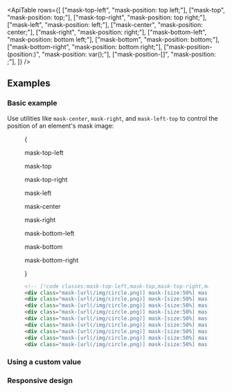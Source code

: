 

<ApiTable
  rows={[
    ["mask-top-left", "mask-position: top left;"],
    ["mask-top", "mask-position: top;"],
    ["mask-top-right", "mask-position: top right;"],
    ["mask-left", "mask-position: left;"],
    ["mask-center", "mask-position: center;"],
    ["mask-right", "mask-position: right;"],
    ["mask-bottom-left", "mask-position: bottom left;"],
    ["mask-bottom", "mask-position: bottom;"],
    ["mask-bottom-right", "mask-position: bottom right;"],
    ["mask-position-(position:<custom-property>)", "mask-position: var(<custom-property>);"],
    ["mask-position-[<value>]", "mask-position: <value>;"],
  ]}
/>

## Examples

### Basic example

Use utilities like `mask-center`, `mask-right`, and `mask-left-top` to control the position of an element's mask image:

<Figure >

<Example padding={false}>

{

<div className="grid grid-cols-3 gap-y-8 p-8 text-center font-mono text-sm font-medium text-gray-500 max-sm:items-end max-sm:justify-between max-sm:px-2 dark:text-gray-400">
  <div className="flex flex-col items-center">
    <p className="mb-3">mask-top-left</p>
    <Stripes className="aspect-[1.333] w-32 rounded-lg max-sm:w-24" border>
      <div className="h-full rounded-lg bg-[url(https://images.unsplash.com/photo-1554629947-334ff61d85dc?ixid=MnwxMjA3fDB8MHxwaG90by1wYWdlfHx8fGVufDB8fHx8&ixlib=rb-1.2.1&auto=format&fit=crop&w=1000&h=1000&q=80)] mask-radial-from-70% mask-radial-to-70% bg-cover bg-center mask-[size:50%_66%] mask-top-left mask-no-repeat"></div>
    </Stripes>
  </div>
  <div className="flex flex-col items-center">
    <p className="mb-3">mask-top</p>
    <Stripes className="aspect-[1.333] w-32 rounded-lg max-sm:w-24" border>
      <div className="h-full rounded-lg bg-[url(https://images.unsplash.com/photo-1554629947-334ff61d85dc?ixid=MnwxMjA3fDB8MHxwaG90by1wYWdlfHx8fGVufDB8fHx8&ixlib=rb-1.2.1&auto=format&fit=crop&w=1000&h=1000&q=80)] mask-radial-from-70% mask-radial-to-70% bg-cover bg-center mask-[size:50%_66%] mask-top mask-no-repeat"></div>
    </Stripes>
  </div>
  <div className="flex flex-col items-center">
    <p className="mb-3">mask-top-right</p>
    <Stripes className="aspect-[1.333] w-32 rounded-lg max-sm:w-24" border>
      <div className="h-full rounded-lg bg-[url(https://images.unsplash.com/photo-1554629947-334ff61d85dc?ixid=MnwxMjA3fDB8MHxwaG90by1wYWdlfHx8fGVufDB8fHx8&ixlib=rb-1.2.1&auto=format&fit=crop&w=1000&h=1000&q=80)] mask-radial-from-70% mask-radial-to-70% bg-cover bg-center mask-[size:50%_66%] mask-top-right mask-no-repeat"></div>
    </Stripes>
  </div>
  <div className="flex flex-col items-center">
    <p className="mb-3">mask-left</p>
    <Stripes className="aspect-[1.333] w-32 rounded-lg max-sm:w-24" border>
      <div className="h-full rounded-lg bg-[url(https://images.unsplash.com/photo-1554629947-334ff61d85dc?ixid=MnwxMjA3fDB8MHxwaG90by1wYWdlfHx8fGVufDB8fHx8&ixlib=rb-1.2.1&auto=format&fit=crop&w=1000&h=1000&q=80)] mask-radial-from-70% mask-radial-to-70% bg-cover bg-center mask-[size:50%_66%] mask-left mask-no-repeat"></div>
    </Stripes>
  </div>
  <div className="flex flex-col items-center">
    <p className="mb-3">mask-center</p>
    <Stripes className="aspect-[1.333] w-32 rounded-lg max-sm:w-24" border>
      <div className="h-full rounded-lg bg-[url(https://images.unsplash.com/photo-1554629947-334ff61d85dc?ixid=MnwxMjA3fDB8MHxwaG90by1wYWdlfHx8fGVufDB8fHx8&ixlib=rb-1.2.1&auto=format&fit=crop&w=1000&h=1000&q=80)] mask-radial-from-70% mask-radial-to-70% bg-cover bg-center mask-[size:50%_66%] mask-center mask-no-repeat"></div>
    </Stripes>
  </div>
  <div className="flex flex-col items-center">
    <p className="mb-3">mask-right</p>
    <Stripes className="aspect-[1.333] w-32 rounded-lg max-sm:w-24" border>
      <div className="h-full rounded-lg bg-[url(https://images.unsplash.com/photo-1554629947-334ff61d85dc?ixid=MnwxMjA3fDB8MHxwaG90by1wYWdlfHx8fGVufDB8fHx8&ixlib=rb-1.2.1&auto=format&fit=crop&w=1000&h=1000&q=80)] mask-radial-from-70% mask-radial-to-70% bg-cover bg-center mask-[size:50%_66%] mask-right mask-no-repeat"></div>
    </Stripes>
  </div>
  <div className="flex flex-col items-center">
    <p className="mb-3">mask-bottom-left</p>
    <Stripes className="aspect-[1.333] w-32 rounded-lg max-sm:w-24" border>
      <div className="h-full rounded-lg bg-[url(https://images.unsplash.com/photo-1554629947-334ff61d85dc?ixid=MnwxMjA3fDB8MHxwaG90by1wYWdlfHx8fGVufDB8fHx8&ixlib=rb-1.2.1&auto=format&fit=crop&w=1000&h=1000&q=80)] mask-radial-from-70% mask-radial-to-70% bg-cover bg-center mask-[size:50%_66%] mask-bottom-left mask-no-repeat"></div>
    </Stripes>
  </div>
  <div className="flex flex-col items-center">
    <p className="mb-3">mask-bottom</p>
    <Stripes className="aspect-[1.333] w-32 rounded-lg max-sm:w-24" border>
      <div className="h-full rounded-lg bg-[url(https://images.unsplash.com/photo-1554629947-334ff61d85dc?ixid=MnwxMjA3fDB8MHxwaG90by1wYWdlfHx8fGVufDB8fHx8&ixlib=rb-1.2.1&auto=format&fit=crop&w=1000&h=1000&q=80)] mask-radial-from-70% mask-radial-to-70% bg-cover bg-center mask-[size:50%_66%] mask-bottom mask-no-repeat"></div>
    </Stripes>
  </div>
  <div className="flex flex-col items-center">
    <p className="mb-3">mask-bottom-right</p>
    <Stripes className="aspect-[1.333] w-32 rounded-lg max-sm:w-24" border>
      <div className="h-full rounded-lg bg-[url(https://images.unsplash.com/photo-1554629947-334ff61d85dc?ixid=MnwxMjA3fDB8MHxwaG90by1wYWdlfHx8fGVufDB8fHx8&ixlib=rb-1.2.1&auto=format&fit=crop&w=1000&h=1000&q=80)] mask-radial-from-70% mask-radial-to-70% bg-cover bg-center mask-[size:50%_66%] mask-bottom-right mask-no-repeat"></div>
    </Stripes>
  </div>
</div>

}

</Example>

```html
<!-- [!code classes:mask-top-left,mask-top,mask-top-right,mask-left,mask-center,mask-right,mask-bottom-left,mask-bottom,mask-bottom-right] -->
<div class="mask-[url(/img/circle.png)] mask-[size:50%] mask-top-left ..."></div>
<div class="mask-[url(/img/circle.png)] mask-[size:50%] mask-top ..."></div>
<div class="mask-[url(/img/circle.png)] mask-[size:50%] mask-top-right ..."></div>
<div class="mask-[url(/img/circle.png)] mask-[size:50%] mask-left ..."></div>
<div class="mask-[url(/img/circle.png)] mask-[size:50%] mask-center ..."></div>
<div class="mask-[url(/img/circle.png)] mask-[size:50%] mask-right ..."></div>
<div class="mask-[url(/img/circle.png)] mask-[size:50%] mask-bottom-left ..."></div>
<div class="mask-[url(/img/circle.png)] mask-[size:50%] mask-bottom ..."></div>
<div class="mask-[url(/img/circle.png)] mask-[size:50%] mask-bottom-right ..."></div>
```

</Figure>

### Using a custom value

<UsingACustomValue utility="mask-position" value="center_top_1rem" name="mask position" variable="mask-position" />

### Responsive design

<ResponsiveDesign property="mask-position" defaultClass="mask-center" featuredClass="mask-top" />
